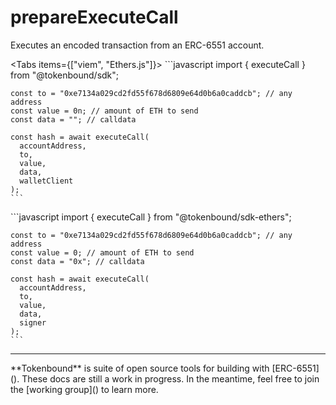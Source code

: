 
# prepareExecuteCall

Executes an encoded transaction from an ERC-6551 account.

<Tabs items={["viem", "Ethers.js"]}>
  <Tab>
    ```javascript
    import { executeCall } from "@tokenbound/sdk";

    const to = "0xe7134a029cd2fd55f678d6809e64d0b6a0caddcb"; // any address
    const value = 0n; // amount of ETH to send
    const data = ""; // calldata

    const hash = await executeCall(
      accountAddress,
      to,
      value,
      data,
      walletClient
    );
    ```
  </Tab>
  <Tab>
    ```javascript
    import { executeCall } from "@tokenbound/sdk-ethers";

    const to = "0xe7134a029cd2fd55f678d6809e64d0b6a0caddcb"; // any address
    const value = 0; // amount of ETH to send
    const data = "0x"; // calldata

    const hash = await executeCall(
      accountAddress,
      to,
      value,
      data,
      signer
    );
    ```
  </Tab>
</Tabs>

---

<Callout emoji="✍🏽">
  **Tokenbound** is suite of open source tools for building with [ERC-6551](). These docs are still a work in progress. In the meantime, feel free to join the [working group]() to learn more.
</Callout>

